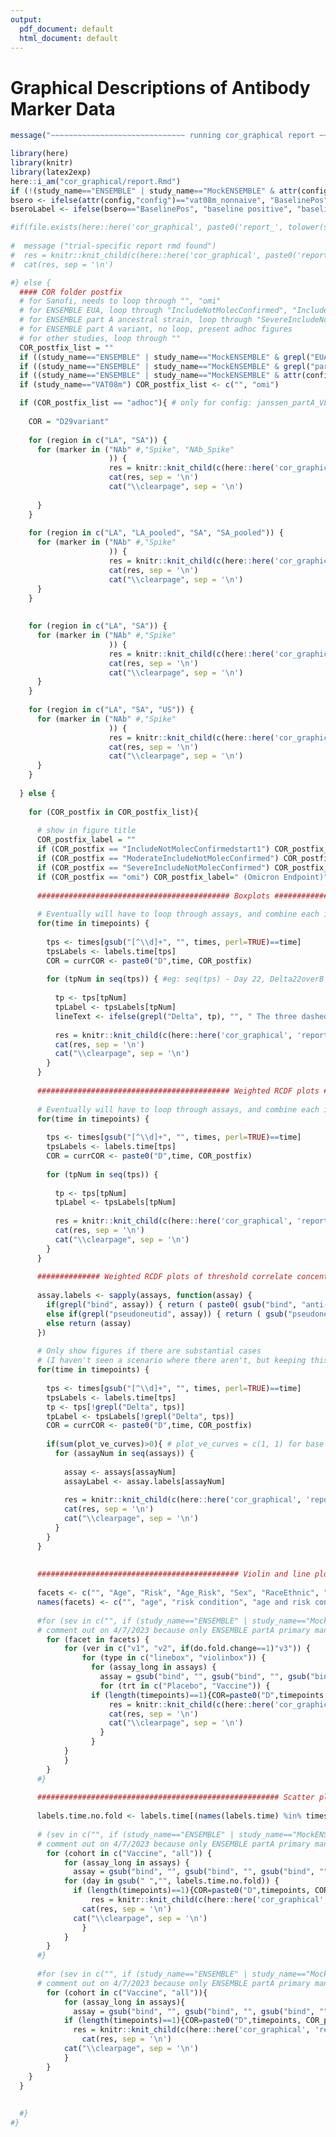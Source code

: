 ```yaml
---
output:
  pdf_document: default
  html_document: default
---
```

#  Graphical Descriptions of Antibody Marker Data {#ab-grapical}

```r
message("~~~~~~~~~~~~~~~~~~~~~~~~~~~~~~ running cor_graphical report ~~~~~~~~~~~~~~~~~~~~~~~~~~~~")
```


```r
library(here)
library(knitr)
library(latex2exp)
here::i_am("cor_graphical/report.Rmd")
if (!(study_name=="ENSEMBLE" | study_name=="MockENSEMBLE" & attr(config,"config") == "janssen_partA_VL")) plot_ve_curves <- readRDS(here::here("cor_graphical", "data_clean", "plot_ve_curves.rds"))
bsero <- ifelse(attr(config,"config")=="vat08m_nonnaive", "BaselinePos", "BaselineNeg")
bseroLabel <- ifelse(bsero=="BaselinePos", "baseline positive", "baseline negative")

#if(file.exists(here::here('cor_graphical', paste0('report_', tolower(study_name), '.Rmd')))) {
  
#  message ("trial-specific report rmd found")
#  res = knitr::knit_child(c(here::here('cor_graphical', paste0('report_', tolower(study_name), '.Rmd'))), quiet = TRUE)
#  cat(res, sep = '\n')

#} else {
  #### COR folder postfix
  # for Sanofi, needs to loop through "", "omi"
  # for ENSEMBLE EUA, loop through "IncludeNotMolecConfirmed", "IncludeNotMolecConfirmedstart1"
  # for ENSEMBLE part A ancestral strain, loop through "SevereIncludeNotMolecConfirmed" or "ModerateIncludeNotMolecConfirmed" as needed
  # for ENSEMBLE part A variant, no loop, present adhoc figures
  # for other studies, loop through ""
  COR_postfix_list = ""
  if ((study_name=="ENSEMBLE" | study_name=="MockENSEMBLE" & grepl("EUA", attr(config,"config")))) COR_postfix_list <- c("IncludeNotMolecConfirmed", "IncludeNotMolecConfirmedstart1")
  if ((study_name=="ENSEMBLE" | study_name=="MockENSEMBLE" & grepl("partA$", attr(config,"config")))) COR_postfix_list <- c("SevereIncludeNotMolecConfirmed") # ModerateIncludeNotMolecConfirmed
  if ((study_name=="ENSEMBLE" | study_name=="MockENSEMBLE" & attr(config,"config") == "janssen_partA_VL")) COR_postfix_list <- c("adhoc")
  if (study_name=="VAT08m") COR_postfix_list <- c("", "omi")

  if (COR_postfix_list == "adhoc"){ # only for config: janssen_partA_VL and COR: D29variant
    
    COR = "D29variant"
    
    for (region in c("LA", "SA")) {
      for (marker in ("NAb" #,"Spike", "NAb_Spike"
                      )) {
        		      res = knitr::knit_child(c(here::here('cor_graphical', 'report_pair_variant.Rmd')), quiet = TRUE)
        		      cat(res, sep = '\n')
        		      cat("\\clearpage", sep = '\n')
        		      
      }
    }
    
    for (region in c("LA", "LA_pooled", "SA", "SA_pooled")) {
      for (marker in ("NAb" #,"Spike"
                      )) {
        		      res = knitr::knit_child(c(here::here('cor_graphical', 'report_rcdf_variant.Rmd')), quiet = TRUE)
        		      cat(res, sep = '\n')
        		      cat("\\clearpage", sep = '\n')
      }
    }
    
    
    for (region in c("LA", "SA")) {
      for (marker in ("NAb" #,"Spike"
                      )) {
        		      res = knitr::knit_child(c(here::here('cor_graphical', 'report_spider_variant.Rmd')), quiet = TRUE)
        		      cat(res, sep = '\n')
        		      cat("\\clearpage", sep = '\n')
      }
    }
    
    for (region in c("LA", "SA", "US")) {
      for (marker in ("NAb" #,"Spike"
                      )) {
        		      res = knitr::knit_child(c(here::here('cor_graphical', 'report_violin_variant.Rmd')), quiet = TRUE)
        		      cat(res, sep = '\n')
        		      cat("\\clearpage", sep = '\n')
      }
    }
    
  } else {
    
    for (COR_postfix in COR_postfix_list){
        
      # show in figure title
      COR_postfix_label = ""
      if (COR_postfix == "IncludeNotMolecConfirmedstart1") COR_postfix_label=" (start1)"
      if (COR_postfix == "ModerateIncludeNotMolecConfirmed") COR_postfix_label=" (Moderate Endpoint)"
      if (COR_postfix == "SevereIncludeNotMolecConfirmed") COR_postfix_label=" (Severe Endpoint)"
      if (COR_postfix == "omi") COR_postfix_label=" (Omicron Endpoint)"
  
      ########################################### Boxplots ########################################### 
      
      # Eventually will have to loop through assays, and combine each individual assay's boxplots into one figure
      for(time in timepoints) {
        
        tps <- times[gsub("[^\\d]+", "", times, perl=TRUE)==time]
        tpsLabels <- labels.time[tps]
        COR = currCOR <- paste0("D",time, COR_postfix)
        
        for (tpNum in seq(tps)) { #eg: seq(tps) - Day 22, Delta22overB
          
          tp <- tps[tpNum]
          tpLabel <- tpsLabels[tpNum]
          lineText <- ifelse(grepl("Delta", tp), "", " The three dashed lines in each figure are ULOQ, LLOQ, and LLOD, from top to bottom respectively.")
          
          res = knitr::knit_child(c(here::here('cor_graphical', 'report_boxplots.Rmd')), quiet = TRUE)
          cat(res, sep = '\n')
          cat("\\clearpage", sep = '\n')
        }
      }
      
      ########################################### Weighted RCDF plots ########################################### 
      
      # Eventually will have to loop through assays, and combine each individual assay's RCDFs into one figure
      for(time in timepoints) {
        
        tps <- times[gsub("[^\\d]+", "", times, perl=TRUE)==time]
        tpsLabels <- labels.time[tps]
        COR = currCOR <- paste0("D",time, COR_postfix)
        
        for (tpNum in seq(tps)) {
          
          tp <- tps[tpNum]
          tpLabel <- tpsLabels[tpNum]
          
          res = knitr::knit_child(c(here::here('cor_graphical', 'report_marker_rcdf.Rmd')), quiet = TRUE)
          cat(res, sep = '\n')
          cat("\\clearpage", sep = '\n')
        }
      }
      
      ############## Weighted RCDF plots of threshold correlate concentration for vaccine efficacy ########################## 
      
      assay.labels <- sapply(assays, function(assay) {
        if(grepl("bind", assay)) { return ( paste0( gsub("bind", "anti-", assay), " binding Ab") ) } 
        else if(grepl("pseudoneutid", assay)) { return ( gsub("pseudoneutid", "PsV-nAb ID", assay) ) } 
        else return (assay)
      })
      
      # Only show figures if there are substantial cases
      # (I haven't seen a scenario where there aren't, but keeping this from Kendrick)
      for(time in timepoints) {
        
        tps <- times[gsub("[^\\d]+", "", times, perl=TRUE)==time]
        tpsLabels <- labels.time[tps]
        tp <- tps[!grepl("Delta", tps)]
        tpLabel <- tpsLabels[!grepl("Delta", tps)]
        COR = currCOR <- paste0("D",time, COR_postfix)
        
        if(sum(plot_ve_curves)>0){ # plot_ve_curves = c(1, 1) for base neg and base pos, if one doesn't exist, set to 0, eg: c(0, 1)
          for (assayNum in seq(assays)) {
            
            assay <- assays[assayNum]
            assayLabel <- assay.labels[assayNum]
            
            res = knitr::knit_child(c(here::here('cor_graphical', 'report_rcdf.Rmd')), quiet = TRUE)
            cat(res, sep = '\n')
            cat("\\clearpage", sep = '\n')
          }
        }
      }
      
      
      ############################################# Violin and line plots ###################################################
      
      facets <- c("", "Age", "Risk", "Age_Risk", "Sex", "RaceEthnic", "Dich_RaceEthnic")
      names(facets) <- c("", "age", "risk condition", "age and risk condition", "sex assigned at birth", "race and ethnic group", "dichotomous classification of race and ethnic group")
      
      #for (sev in c("", if (study_name=="ENSEMBLE" | study_name=="MockENSEMBLE") "severe")){
      # comment out on 4/7/2023 because only ENSEMBLE partA primary manuscript needs to be looped through "sev" 
        for (facet in facets) {
        	for (ver in c("v1", "v2", if(do.fold.change==1)"v3")) {
        		for (type in c("linebox", "violinbox")) {
        		  for (assay_long in assays) {
        		    assay = gsub("bind", "", gsub("bind", "", gsub("bind", "", gsub("pseudoneut","pnAb_", assay_long))))
        		    for (trt in c("Placebo", "Vaccine")) {
                  if (length(timepoints)==1){COR=paste0("D",timepoints, COR_postfix)} else {COR=paste0("D",paste(timepoints, collapse="D"), COR_postfix)}
        		      res = knitr::knit_child(c(here::here('cor_graphical', 'report_sub1.Rmd')), quiet = TRUE)
        		      cat(res, sep = '\n')
        		      cat("\\clearpage", sep = '\n')
        		    }
        		  }
            }
        	}
        }
      #}
      
      ###################################################### Scatter plots ###################################################
      
      labels.time.no.fold <- labels.time[(names(labels.time) %in% times) & !grepl("fold-rise", labels.time)]
      
      # (sev in c("", if (study_name=="ENSEMBLE" | study_name=="MockENSEMBLE") "severe")){
      # comment out on 4/7/2023 because only ENSEMBLE partA primary manuscript needs to be looped through "sev" 
        for (cohort in c("Vaccine", "all")) {
        	for (assay_long in assays) {
        	  assay = gsub("bind", "", gsub("bind", "", gsub("bind", "", gsub("pseudoneut","pnAb_", assay_long))))
            for (day in gsub(" ","", labels.time.no.fold)) {
              if (length(timepoints)==1){COR=paste0("D",timepoints, COR_postfix)} else {COR=paste0("D",paste(timepoints, collapse="D"), COR_postfix)}
        		  res = knitr::knit_child(c(here::here('cor_graphical', 'report_sub2.Rmd')), quiet = TRUE)
          		cat(res, sep = '\n')
              cat("\\clearpage", sep = '\n')
        		} 
        	}
        }
      #}
      
      #for (sev in c("", if (study_name=="ENSEMBLE" | study_name=="MockENSEMBLE") "severe")){
      # comment out on 4/7/2023 because only ENSEMBLE partA primary manuscript needs to be looped through "sev" 
        for (cohort in c("Vaccine", "all")){
        	for (assay_long in assays){
        	  assay = gsub("bind", "", gsub("bind", "", gsub("bind", "", gsub("pseudoneut","pnAb_", assay_long))))
            if (length(timepoints)==1){COR=paste0("D",timepoints, COR_postfix)} else {COR=paste0("D",paste(timepoints, collapse="D"), COR_postfix)}
        	  res = knitr::knit_child(c(here::here('cor_graphical', 'report_sub3.Rmd')), quiet = TRUE)
        		cat(res, sep = '\n')
            cat("\\clearpage", sep = '\n')
        	}
        }
    }
  }
  
    
  #}
#}
```
